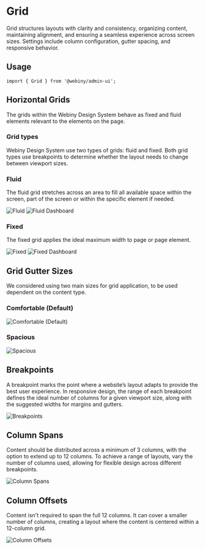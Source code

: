 

<Meta of={GridStories} />

# Grid

Grid structures layouts with clarity and consistency, organizing content, maintaining alignment, and ensuring a seamless experience across screen sizes. Settings include column configuration, gutter spacing, and responsive behavior.

<Canvas of={GridStories.Default} />

## Usage

```
import { Grid } from '@webiny/admin-ui';
```

## Horizontal Grids
The grids within the Webiny Design System behave as fixed and fluid elements relevant to the elements on the page.

### Grid types
Webiny Design System use two types of grids: fluid and fixed. Both grid types use breakpoints to determine whether the layout needs to change between viewport sizes.

### Fluid
The fluid grid stretches across an area to fill all available space within the screen, part of the screen or within the specific element if needed.

<img src="/images/storybook/grid/fluid.png" alt="Fluid"/>

<img src="/images/storybook/grid/fluid-dashboard.png" alt="Fluid Dashboard"/>


### Fixed
The fixed grid applies the ideal maximum width to page or page element.

<img src="/images/storybook/grid/fixed.png" alt="Fixed"/>

<img src="/images/storybook/grid/fixed-dashboard.png" alt="Fixed Dashboard"/>

## Grid Gutter Sizes
We considered using two main sizes for grid application, to be used dependent on the content type.

### Comfortable (Default)
<img src="/images/storybook/grid/grid-gutter-size-comfortable.png" alt="Comfortable (Default)"/>

### Spacious
<img src="/images/storybook/grid/grid-gutter-size-spacious.png" alt="Spacious"/>

## Breakpoints
A breakpoint marks the point where a website’s layout adapts to provide the best user experience. In responsive design, the range of each breakpoint defines the ideal number of columns for a given viewport size, along with the suggested widths for margins and gutters.

<img src="/images/storybook/grid/breakpoints.png" alt="Breakpoints"/>

## Column Spans
Content should be distributed across a minimum of 3 columns, with the option to extend up to 12 columns. To achieve a range of layouts, vary the number of columns used, allowing for flexible design across different breakpoints.

<img src="/images/storybook/grid/column-spans.png" alt="Column Spans"/>

## Column Offsets
Content isn't required to span the full 12 columns. It can cover a smaller number of columns, creating a layout where the content is centered within a 12-column grid.

<img src="/images/storybook/grid/column-offsets.png" alt="Column Offsets"/>
